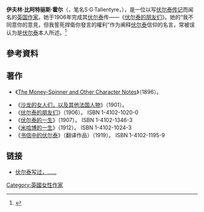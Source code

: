 '''伊夫林·比阿特丽斯·霍尔'''（{{lang-en|Evelyn Beatrice Hall}}，笔名S·G·Tallentyre，{{bd|1868年9月28日||1956年4月13日|catIdx=H}}），是一位以写[[伏尔泰|伏尔泰]][[传记|传记]]而闻名的[[英国|英国]][[作家|作家]]。她于1906年完成其[[伏尔泰|伏尔泰]]传——《[[伏尔泰的朋友们|伏尔泰的朋友们]]》。她的“我不同意你的意見，但我誓死捍衛你發言的權利”作为阐释[[伏尔泰|伏尔泰]]信仰的名言，常被误认为是[[伏尔泰|伏尔泰]]本人所述。<ref>{{cite book |last=Boller, Jr. |first=Paul F. |authorlink= |coauthors=George, John |title=They Never Said It: A Book of Fake Quotes, Misquotes, and Misleading Attributions |url=https://archive.org/details/theyneversaiditb00boll |year=1989 |publisher=牛津大学出版社 |location=纽约 |isbn=0-19-505541-1 }}</ref>

==參考資料==
<div class="references-small">
<references />
</div>

==著作==
* 《[[The_Money-Spinner_and_Other_Character_Notes|The Money-Spinner and Other Character Notes]]》（1896）。
{{Wikiquote}}
* 《[[沙龙的女人们，以及其他法国人物|沙龙的女人们，以及其他法国人物]]》（1901）。
* 《[[伏尔泰的朋友们|伏尔泰的朋友们]]》（1906）。 ISBN 1-4102-1020-0
* 《[[伏尔泰的一生|伏尔泰的一生]]》（1907）。 ISBN 1-4102-1346-3
* 《[[米哈博的一生|米哈博的一生]]》（1912）。 ISBN 1-4102-1024-3
* 《[[书信中的伏尔泰|书信中的伏尔泰]]》（翻译作品）（1919）。 ISBN 1-4102-1195-9

==链接==
*{{en}}[https://web.archive.org/web/20150508035427/http://www.classroomtools.com/voltaire.htm 伏尔泰写过，……]

{{Authority control}}
{{英國作家小作品}}

{{DEFAULTSORT:Hall, Evelyn Beatrice}}
[[Category:英國女性作家|Category:英國女性作家]]